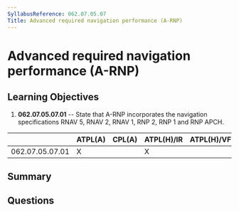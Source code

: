 ```yaml
---
SyllabusReference: 062.07.05.07
Title: Advanced required navigation performance (A-RNP)
---
```


# Advanced required navigation performance (A-RNP)

## Learning Objectives

1.  **062.07.05.07.01** -- State that A-RNP incorporates the navigation
    specifications RNAV 5, RNAV 2, RNAV 1, RNP 2, RNP 1 and RNP APCH.

|                 | ATPL(A) | CPL(A) | ATPL(H)/IR | ATPL(H)/VFR | CPL(H) | IR | CBIR(A) |
| --------------- | ------- | ------ | ---------- | ----------- | ------ | -- | ------- |
| 062.07.05.07.01 | X       |        | X          |             |        | X  |         |

## Summary

## Questions
